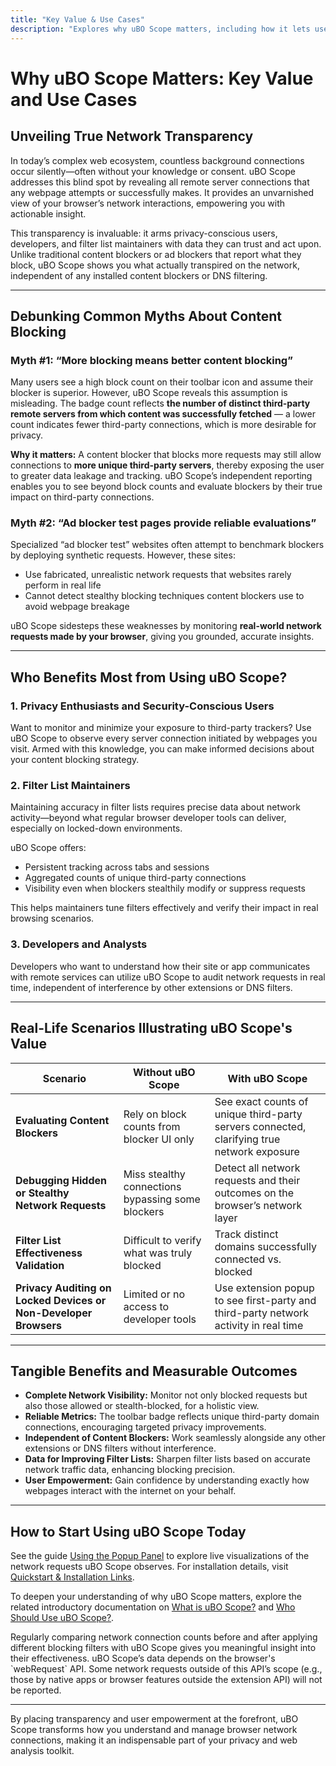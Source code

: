 ```yaml
---
title: "Key Value & Use Cases"
description: "Explores why uBO Scope matters, including how it lets users debunk common content blocking myths and provides transparency over web connections. Illustrates major use cases, from privacy enthusiasts monitoring tracking to filter list maintainers needing precise network visibility without browser dev tools."
---
```


# Why uBO Scope Matters: Key Value and Use Cases

## Unveiling True Network Transparency

In today’s complex web ecosystem, countless background connections occur silently—often without your knowledge or consent. uBO Scope addresses this blind spot by revealing all remote server connections that any webpage attempts or successfully makes. It provides an unvarnished view of your browser’s network interactions, empowering you with actionable insight.

This transparency is invaluable: it arms privacy-conscious users, developers, and filter list maintainers with data they can trust and act upon. Unlike traditional content blockers or ad blockers that report what they block, uBO Scope shows you what actually transpired on the network, independent of any installed content blockers or DNS filtering.

---

## Debunking Common Myths About Content Blocking

### Myth #1: “More blocking means better content blocking”

Many users see a high block count on their toolbar icon and assume their blocker is superior. However, uBO Scope reveals this assumption is misleading. The badge count reflects **the number of distinct third-party remote servers from which content was successfully fetched** — a lower count indicates fewer third-party connections, which is more desirable for privacy.

**Why it matters:** A content blocker that blocks more requests may still allow connections to **more unique third-party servers**, thereby exposing the user to greater data leakage and tracking. uBO Scope’s independent reporting enables you to see beyond block counts and evaluate blockers by their true impact on third-party connections.


### Myth #2: “Ad blocker test pages provide reliable evaluations”

Specialized “ad blocker test” websites often attempt to benchmark blockers by deploying synthetic requests. However, these sites:

- Use fabricated, unrealistic network requests that websites rarely perform in real life
- Cannot detect stealthy blocking techniques content blockers use to avoid webpage breakage

uBO Scope sidesteps these weaknesses by monitoring **real-world network requests made by your browser**, giving you grounded, accurate insights.

---

## Who Benefits Most from Using uBO Scope?

### 1. Privacy Enthusiasts and Security-Conscious Users

Want to monitor and minimize your exposure to third-party trackers? Use uBO Scope to observe every server connection initiated by webpages you visit. Armed with this knowledge, you can make informed decisions about your content blocking strategy.

### 2. Filter List Maintainers

Maintaining accuracy in filter lists requires precise data about network activity—beyond what regular browser developer tools can deliver, especially on locked-down environments.

uBO Scope offers:

- Persistent tracking across tabs and sessions
- Aggregated counts of unique third-party connections
- Visibility even when blockers stealthily modify or suppress requests

This helps maintainers tune filters effectively and verify their impact in real browsing scenarios.

### 3. Developers and Analysts

Developers who want to understand how their site or app communicates with remote services can utilize uBO Scope to audit network requests in real time, independent of interference by other extensions or DNS filters.

---

## Real-Life Scenarios Illustrating uBO Scope's Value

| Scenario                                                          | Without uBO Scope                                      | With uBO Scope                                            |
|------------------------------------------------------------------|-------------------------------------------------------|----------------------------------------------------------|
| **Evaluating Content Blockers**                                  | Rely on block counts from blocker UI only             | See exact counts of unique third-party servers connected, clarifying true network exposure|
| **Debugging Hidden or Stealthy Network Requests**                | Miss stealthy connections bypassing some blockers     | Detect all network requests and their outcomes on the browser’s network layer|
| **Filter List Effectiveness Validation**                         | Difficult to verify what was truly blocked             | Track distinct domains successfully connected vs. blocked|
| **Privacy Auditing on Locked Devices or Non-Developer Browsers** | Limited or no access to developer tools                  | Use extension popup to see first-party and third-party network activity in real time|

---

## Tangible Benefits and Measurable Outcomes

- **Complete Network Visibility:** Monitor not only blocked requests but also those allowed or stealth-blocked, for a holistic view.
- **Reliable Metrics:** The toolbar badge reflects unique third-party domain connections, encouraging targeted privacy improvements.
- **Independent of Content Blockers:** Work seamlessly alongside any other extensions or DNS filters without interference.
- **Data for Improving Filter Lists:** Sharpen filter lists based on accurate network traffic data, enhancing blocking precision.
- **User Empowerment:** Gain confidence by understanding exactly how webpages interact with the internet on your behalf.

---

## How to Start Using uBO Scope Today

See the guide [Using the Popup Panel](/overview/feature-glance/popup-overview) to explore live visualizations of the network requests uBO Scope observes. For installation details, visit [Quickstart & Installation Links](/overview/feature-glance/quickstart-install).

To deepen your understanding of why uBO Scope matters, explore the related introductory documentation on [What is uBO Scope?](/overview/product-intro/what-is-ubo-scope) and [Who Should Use uBO Scope?](/overview/product-intro/target-audience).

<Tip>
Regularly comparing network connection counts before and after applying different blocking filters with uBO Scope gives you meaningful insight into their effectiveness.
</Tip>

<Warning>
uBO Scope’s data depends on the browser's `webRequest` API. Some network requests outside of this API’s scope (e.g., those by native apps or browser features outside the extension API) will not be reported.
</Warning>

---

By placing transparency and user empowerment at the forefront, uBO Scope transforms how you understand and manage browser network connections, making it an indispensable part of your privacy and web analysis toolkit.
